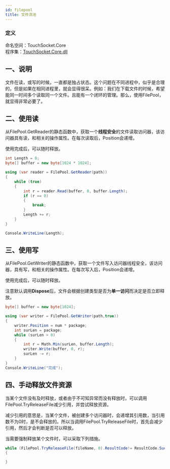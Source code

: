 ```yaml
---
id: filepool
title: 文件流池
---
```


### 定义

命名空间：TouchSocket.Core <br/>
程序集：[TouchSocket.Core.dll](https://www.nuget.org/packages/TouchSocket.Core)


## 一、说明

文件在读，或写的时候，一直都是独占状态。这个问题在不同进程中，似乎是合理的，但是如果在相同进程里，就会显得很呆。例如：我们在下载文件的时候，希望能同一时间多个读取同一个文件。且能有一个闭环的管理。那么，使用FilePool，就显得非常必要了。

## 二、使用读
从FilePool.GetReader的静态函数中，获取一个**线程安全**的文件读取访问器，该访问器具有读，和相关的操作属性。在每次读取后，Position会递增。

使用完成后，可以随时释放。

```csharp showLineNumbers
int Length = 0;
byte[] buffer = new byte[1024 * 1024];

using (var reader = FilePool.GetReader(path))
{
    while (true)
    {
        int r = reader.Read(buffer, 0, buffer.Length);
        if (r == 0)
        {
            break;
        }
        Length += r;
    }
}

Console.WriteLine(Length);
```

## 三、使用写
从FilePool.GetWriter的静态函数中，获取一个文件写入访问器线程安全，该访问器，具有写，和相关的操作属性。在每次写入后，Position会递增。

使用完成后，可以随时释放。

注意默认调用**Dispose**后，文件会根据创建类型是否为**单一访问**而决定是否立即释放。
```csharp showLineNumbers
byte[] buffer = new byte[1024];

using (var writer = FilePool.GetWriter(path,true))
{
    writer.Position = num * package;
    int surLen = package;
    while (surLen > 0)
    {
        int r = Math.Min(surLen, buffer.Length);
        writer.Write(buffer, 0, r);
        surLen -= r;
    }
}
Console.WriteLine("完成");
```

## 四、手动释放文件资源
当某个文件没有及时释放，或者由于不可知异常而没有释放时，可以调用FilePool.TryReleaseFile减少引用，并尝试释放资源。

减少引用的意思是，当某个文件，被创建多个访问器时，会递增其引用数，当引用数不为0时，是不会释放的。所以当调用FilePool.TryReleaseFile时，首先会减少引用，然后才会判断是否可以释放。

当需要强制释放某个文件时，可以采取下列措施。
```csharp showLineNumbers
while (FilePool.TryReleaseFile(fileName, 0).ResultCode!= ResultCode.Success)
{

}
```

